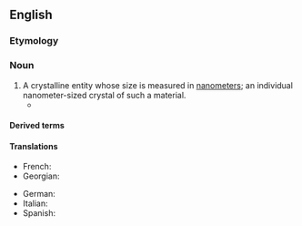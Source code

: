 ==English==

===Etymology===
{{prefix|en|nano|crystal}}

===Noun===
{{wikipedia}}
{{en-noun}}

# A crystalline entity whose size is measured in [[nanometer]]s; an individual nanometer-sized crystal of such a material.
#* {{quote-journal|en|author=Joanna Klein|title=How a Mysterious Bacteria Almost Gave You a Better TV|work=The New York Times|date=2016-05-06|url=https://www.nytimes.com/2016/05/06/science/quantum-dots.html|issn=0362-4331|passage=Dr. Berger and his colleagues created their multisize '''nanocrystals''' with one enzyme, in water at room temperature.}}

====Derived terms====
{{der2|en
|nanocrystalline
|nanocrystallography
|nanocrystallization
|heteronanocrystal}}

====Translations====
{{trans-top|nanometer sized crystal}}
* French: {{t+|fr|nanocristal|m}}
* Georgian: {{t|ka|ნანოკრისტალი}}
{{trans-mid}}
* German: {{t|de|Nanokristall|m}}
* Italian: {{t|it|nanocristallo|m}}
* Spanish: {{t|es|nanocristal|m}}
{{trans-bottom}}